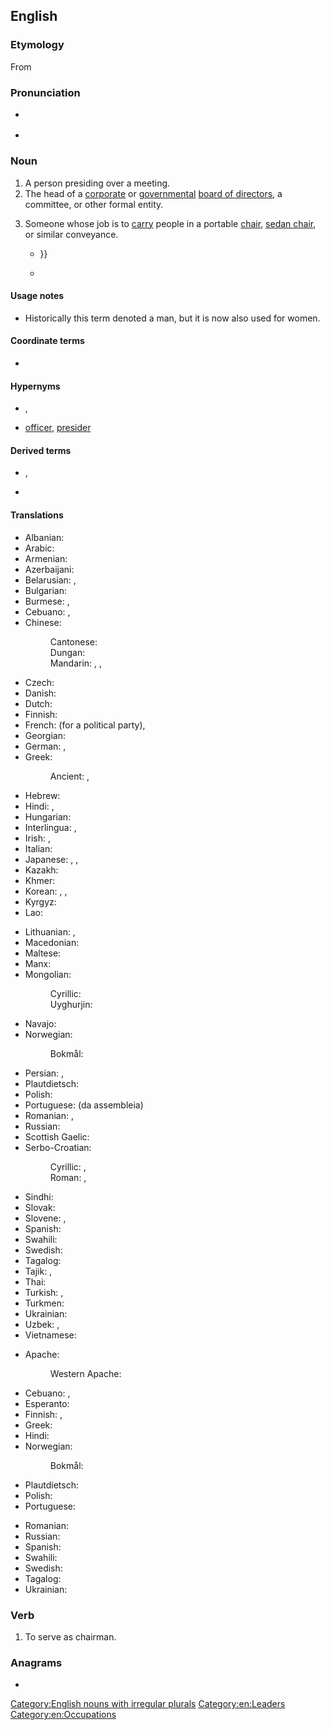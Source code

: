 ==English==
{{wikipedia}}

===Etymology===
From {{suffix|en|chair|man}}

===Pronunciation===
* {{a|UK}} {{IPA|en|/ˈtʃɛːmən/}}
* {{audio|en|en-us-chairman.ogg|Audio (US)}}

===Noun===
{{en-noun|chairmen}}

# A person presiding over a meeting.
# The head of a [[corporate]] or [[government]]al [[board of directors]], a committee, or other formal entity.
# {{lb|en|historical}} Someone whose job is to [[carry]] people in a portable [[chair]], [[sedan chair]], or similar conveyance.
#* {{quote-book|en|year=1749|author=Henry Fielding|title=Tom Jones|publisher=Folio Society|year_published=1973|page=618|passage=Mr Western entered; but not before a small wrangling bout had passed between him and his '''chairmen'''; for the fellows, who had taken up their burden at the Hercules Pillars, had conceived no hopes of having any future good customer in the squire {{...}}}}
#* {{quote-book|en|year=1836|author=Charles Dickens|title=The Pickwick Papers|passage=Mr. Winkle, catching sight of a lady's face at the window of the sedan, turned hastily round, plied the knocker with all his might and main, and called frantically upon the '''chairman''' to take the chair away again.}}

====Usage notes====
* Historically this term denoted a man, but it is now also used for women.

====Coordinate terms====
* {{l|en|chairwoman}}

====Hypernyms====
* {{l|en|chair}}, {{l|en|chairperson}}
* {{l|en|presiding}} [[officer]], [[presider]]

====Derived terms====
* {{l|en|vice chairman}}, {{l|en|vice-chairman}}
* {{l|en|cochairman}}

====Translations====
{{trans-top|person presiding over a meeting}}
* Albanian: {{t+|sq|kryetar|m}}
* Arabic: {{t|ar|رَئِيس|m}}
* Armenian: {{t+|hy|նախագահ}}
* Azerbaijani: {{t|az|sədr}}
* Belarusian: {{t|be|старшыня́|m}}, {{t+|be|галава́|m}}
* Bulgarian: {{t|bg|председа́тел|m}}
* Burmese: {{t+|my|သဘာပတိ}}, {{t+|my|ဥက္ကဋ္ဌ}}
* Cebuano: {{t|ceb|tagsiya}}, {{t|ceb|tsirman}}
* Chinese:
*: Cantonese: {{t|yue|主席|tr=zyu2 zik6|sc=Hani}} {{t|yue|議長|tr=ji5 zoeng2|sc=Hani}}
*: Dungan: {{t|dng|җўщи}}
*: Mandarin: {{t+|cmn|主席|tr=zhǔxí|sc=Hani}}, {{t+|cmn|議長|sc=Hani}}, {{t+|cmn|议长|tr=yìzhǎng|sc=Hani}}
* Czech: {{t+|cs|předseda|m}}
* Danish: {{t|da|formand|c}}
* Dutch: {{t+|nl|voorzitter|m}}
* Finnish: {{t+|fi|puheenjohtaja}}
* French: {{t+|fr|secrétaire général}} (for a political party), {{t+|fr|président|m}}
* Georgian: {{t|ka|თავმჯდომარე}}
* German: {{t+|de|Vorsitzender|m}}, {{t+|de|Vorsitzende|f}}
* Greek: {{t+|el|πρόεδρος|m|f}}
*: Ancient: {{t|grc|ἐπιστάτης|m}}, {{t|grc|πρόεδρος|m}}
* Hebrew: {{t|he|יושב־ראש|m|tr=yoshev-rosh}}
* Hindi: {{t+|hi|अध्यक्ष|m}}, {{t+|hi|सभापति|m}}
* Hungarian: {{t+|hu|elnök}}
* Interlingua: {{t|ia|presidente}}, {{t|ia|chairman}}
* Irish: {{t|ga|cathaoirleach|m}}, {{t|ga|fear cathaoireach|m}}
* Italian: {{t+|it|presidente|m}}
* Japanese: {{t+|ja|議長|tr=ぎちょう, gichō}}, {{t+|ja|委員長|tr=いいんちょう, iinchō}}, {{t|ja|理事長|tr=りじちょう, rijicho}}
* Kazakh: {{t|kk|басқарма}}
* Khmer: {{t+|km|ប្រធាន}}
* Korean: {{t+|ko|의장}}, {{t+|ko|위원장}}, {{t+|ko|주석 }}
* Kyrgyz: {{t+|ky|башкарма}}
* Lao: {{t|lo|ປະທານ}}
{{trans-mid}}
* Lithuanian: {{t|lt|pirmininkas|m}}, {{t|lt|pirmininkė|f}}
* Macedonian: {{t|mk|претседател|m}}
* Maltese: {{t|mt|ċermen}}
* Manx: {{t|gv|ard-hoieder|m}}
* Mongolian:
*: Cyrillic: {{t+|mn|дарга}}
*: Uyghurjin: {{t|mn|ᠳᠠᠷᠤᠭ᠎ᠠ}}
* Navajo: {{t|nv|alą́ąjįʼ dahsidáhígíí}}
* Norwegian: {{t|no|styreformann}}
*: Bokmål: {{t|nb|møteleder|m}}
* Persian: {{t+|fa|رئیس|tr=ra'is}}, {{t+|fa|صدر|tr=sadr}}
* Plautdietsch: {{t|pdt|Väasetta|m}}
* Polish: {{t+|pl|przewodniczący|m-pr}}
* Portuguese: {{t+|pt|presidente}} (da assembleia)
* Romanian: {{t+|ro|președinte|m}}, {{t+|ro|chairman|m}}
* Russian: {{t+|ru|председа́тель|m}}
* Scottish Gaelic: {{t|gd|neach-na-cathrach|m|f}}
* Serbo-Croatian:
*: Cyrillic: {{t|sh|пре́дседнӣк|m}}, {{t|sh|пре́дсједнӣк|m}}
*: Roman: {{t|sh|prédsednīk|m}}, {{t+|sh|prédsjednīk|m}}
* Sindhi: {{t+|sd|نِشِستمان|sc=Arab}}
* Slovak: {{t|sk|predseda|m}}
* Slovene: {{t|sl|predsedujoči|m}}, {{t+|sl|predsednik|m}}
* Spanish: {{t+|es|presidente}}
* Swahili: {{t+|sw|mwenyekiti}}
* Swedish: {{t+|sv|ordförande|c}}
* Tagalog: {{t|tl|tagapangulo}}
* Tajik: {{t|tg|раис}}, {{t|tg|садр}}
* Thai: {{t+|th|ประธาน}}
* Turkish: {{t+|tr|başkan}}, {{t+|tr|reis}}
* Turkmen: {{t+|tk|başlyk}}
* Ukrainian: {{t+|uk|голова́}}
* Uzbek: {{t+|uz|rais}}, {{t+|uz|sadr}}
* Vietnamese: {{t+|vi|chủ tịch}}
{{trans-bottom}}

{{trans-top|head of a corporate or governmental board}}
* Apache:
*: Western Apache: {{t|apw|nantʼán}}
* Cebuano: {{t|ceb|tagsiya}}, {{t|ceb|tsirman}}
* Esperanto: {{t|eo|prezidanto}}
* Finnish: {{t|fi|[[hallitus|hallituksen]] [[puheenjohtaja]]}}, {{t+|fi|puheenjohtaja}}
* Greek: {{t+|el|πρόεδρος|m|f}}
* Hindi: {{t+|hi|अध्यक्ष|m}}
* Norwegian:
*: Bokmål: {{t|nb|styreformann|m|f}}
* Plautdietsch: {{t|pdt|Väasetta|m}}
* Polish: {{t+|pl|prezes|m-pr}}
* Portuguese: {{t+|pt|presidente|m}}
{{trans-mid}}
* Romanian: {{t+|ro|președinte|m}}
* Russian: {{t+|ru|председа́тель|m}}
* Spanish: {{t+|es|presidente|m}}
* Swahili: {{t+|sw|mwenyekiti}}
* Swedish: {{t+|sv|ordförande|c}}
* Tagalog: {{t|tl|tagapangulo}}
* Ukrainian: {{t+|uk|голова́}}
{{trans-bottom}}

===Verb===
{{en-verb|++}}

# To serve as chairman.

===Anagrams===
* {{anagrams|en|a=aachimnr|Charmian}}

[[Category:English nouns with irregular plurals]]
[[Category:en:Leaders]]
[[Category:en:Occupations]]